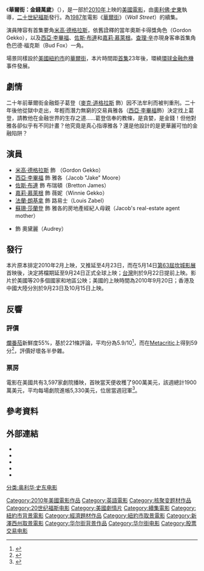 {{noteTA
|T=zh-tw:華爾街：金錢萬歲; zh-hk:華爾街之金融大鱷; zh-cn:华尔街2：金钱永不眠
|G1=Show
|G2=Movie
|1=zh-cn:乔什; zh-tw:喬許; zh-hk:佐斯;
|2=zh-cn:布洛林; zh-tw:布洛林; zh-hk:布連;
}}
{{Infobox film
| name           = 華爾街：金錢萬歲
| original_name  = ''Wall Street: Money Never Sleeps''
| image          = Wall Street Money Never Sleeps.jpg
| caption        = 電影海報
| director       = [[奧利華·史東|奧利華·史東]]
| producer       = {{link-en|愛德華·R·普萊斯曼|Edward R. Pressman}}<br />Eric Kopeloff
| writer         = 布萊恩·伯瑞
| screenplay     = Allan Loeb<br />Stephen Schiff
| based on       = '''原本角色:'''<br />奧利華·史東<br />Stanley Weiser
| starring       = [[米高·德格拉斯|米高·德格拉斯]]（Michael Douglas）<br />[[西亞·李畢福|西亞·李畢福]]（Shia LaBeouf）<br />[[佐斯·布連|佐斯·布連]]（Josh Brolin）<br />[[嘉莉·慕萊根|嘉莉·慕萊根]]（Carey Mulligan）
| music          = [[克雷格·阿姆斯壯|克雷格·阿姆斯壯]]
| cinematography = Rodrigo Prieto
| editing        = {{link-en|大衛·布雷|David Brenner (editor)}}<br />Julie Monroe
| studio         = 愛德華·R·普萊斯曼製片廠<br />{{link-en|拉特帕克-沙丘娛樂|RatPac-Dune Entertainment}}
| distributor    = [[二十世紀福斯|二十世紀福斯]]
| released       = {{flagicon|USA}} 2010年9月24日<br />{{flagicon|Taiwan}} 2010年9月22日<br />{{flagicon|China}} 2010年10月15日
| runtime        = 133分鐘<br />136分鐘 <small>（[[第63屆坎城影展|坎城影展]]）</small>
| country        = {{USA}}
| language       = 英語
| budget         = $7000萬美元<ref name="mojoo"/>
| gross          = $127,248,459<ref name="mojoo">{{cite web |url=http://www.boxofficemojo.com/movies/?id=wallstreet2.htm |title=Wall Street: Money Never Sleeps |work=[[Box_Office_Mojo|Box Office Mojo]] |publisher=IMDb Inc |accessdate=October 27, 2010 |archive-date=2012-04-13 |archive-url=https://www.webcitation.org/66tc9EAk7?url=http://www.boxofficemojo.com/movies/?id=wallstreet2.htm |dead-url=no }}</ref>
| preceded_by    = 《[[華爾街_(1987年電影)|華爾街]]》（1987年）
| tw_name        = 華爾街：金錢萬歲
| cn_name        = 华尔街2：金钱永不眠
| hk_name        = 華爾街之金融大鱷
}}
《'''華爾街：金錢萬歲'''》（{{lang-en|''Wall Street: Money Never Sleeps''，又名 ''Wall Street 2'' 或 ''Wall Street 2: Money Never Sleeps'' }}），是一部於[[2010年電影|2010年]]上映的[[美國電影|美國電影]]，由[[奧利佛·史東|奧利佛·史東]]執導，[[二十世紀福斯|二十世紀福斯]]發行。為[[1987年電影|1987年]]電影《[[華爾街_(1987年電影)|華爾街]]》（''Wall Street''）的續集。

演員陣容有首集要角[[米高·德格拉斯|米高·德格拉斯]]，依舊詮釋的當年奧斯卡得獎角色{{link-en|葛登·蓋柯|Gordon Gekko}}（Gordon Gekko），以及[[西亞·李畢福|西亞·李畢福]]、[[佐斯·布連|佐斯·布連]]和[[嘉莉·慕萊根|嘉莉·慕萊根]]。[[查理·辛|查理·辛]]亦現身客串首集角色巴德·福克斯（Bud Fox）一角。

場景同樣設於[[美國|美國]][[纽约|紐約市]]的[[華爾街|華爾街]]，本片時間距[[华尔街_(1987年电影)|首集]]23年後，環繞[[2007年－2013年环球金融危机|環球金融危機]]事件發展。

== 劇情 ==
二十年前華爾街金融鉅子葛登（[[麥克·道格拉斯|麥克·道格拉斯]] 飾）因不法牟利而被判重刑。二十年後他從獄中走出，年輕而潛力無窮的交易員雅各（[[西亞·李畢福|西亞·李畢福]]飾）決定找上葛登，請教他在金融世界的生存之道……葛登信奉的教條，是貪婪，是金錢！但他對雅各卻似乎有不同計畫？他究竟是真心指導雅各？還是他設計的是更華麗可怕的金融陷阱？

== 演員 ==
* [[米高·德格拉斯|米高·德格拉斯]] 飾 {{link-en|葛登·蓋柯|Gordon Gekko}}（Gordon Gekko）
* [[西亞·李畢福|西亞·李畢福]] 飾 雅各（Jacob "Jake" Moore） 
* [[佐斯·布連|佐斯·布連]] 飾 布瑞頓（Bretton James）
* [[嘉莉·慕萊根|嘉莉·慕萊根]] 飾 薇妮（Winnie Gekko）
* [[法蘭·朗基拿|法蘭·朗基拿]] 飾 路易士（Louis Zabel）
* [[蘇珊·莎蘭登|蘇珊·莎蘭登]] 飾 雅各的房地產經紀人母親（Jacob's real-estate agent mother）
* {{link-en|凡妮莎·費麗托|Vanessa Ferlito}} 飾 奧黛麗（Audrey）

== 發行 ==
本片原本排定2010年2月上映，又推延至4月23日，而在5月14日[[第63屆坎城影展|第63屆坎城影展]]首映後，決定將檔期延至9月24日正式全球上映；[[台灣|台灣]]則於9月22日提前上映。影片於美國等20多個國家和地區公映；美國的上映時間為2010年9月20日；香港及中國大陸分別於9月23日及10月15日上映。

== 反響 ==

=== 評價 ===
[[爛番茄|爛番茄]]新鮮度55%，基於221條評論，平均分為5.9/10<ref name="rt">{{cite web |url=http://www.rottentomatoes.com/m/wall_street_money_never_sleeps/ |title=Wall Street: Money Never Sleeps Movie (2010) |publisher=Rotten Tomatoes |accessdate=August 29, 2011 |archive-date=2020-12-02 |archive-url=https://web.archive.org/web/20201202163538/https://www.rottentomatoes.com/m/wall_street_money_never_sleeps |dead-url=no }}</ref>，而在[[Metacritic|Metacritic]]上得到59分<ref>{{cite web|url=http://www.metacritic.com/movie/wall-street-money-never-sleeps|title=wall street money never sleeps reviews|publisher=[[Metacritic|Metacritic]]|accessdate=Oct 9, 2010|archive-date=2021-04-23|archive-url=https://web.archive.org/web/20210423211321/https://www.metacritic.com/movie/wall-street-money-never-sleeps|dead-url=no}}</ref>，評價好壞各半參雜。

=== 票房 ===
電影在美國共有3,597家劇院播映，首映當天便收穫了900萬美元，該週總計1900萬美元，平均每場劇院進帳5,330美元，位居當週冠軍<ref name="b">{{cite web |url=http://boxofficemojo.com/movies/?page=weekend&id=wallstreet2.htm |title=Wall Street: Money Never Sleeps Weekends |publisher=[[Box_Office_Mojo|Box Office Mojo]] |accessdate=August 29, 2011 |archive-date=2011-08-20 |archive-url=https://web.archive.org/web/20110820024753/http://www.boxofficemojo.com/movies/?page=weekend&id=wallstreet2.htm |dead-url=no }}</ref>。

{{start box}}
{{succession prize box|《[[竊盜城|竊盜城]]》|《[[社群網戰|社群網戰]]》|{{Flagicon|USA}}[[2010年美國週末票房冠軍|2010年美國週末票房冠軍]]|第39周}}
{{end box}}

== 參考資料 ==
{{reflist|2}}

== 外部連結 ==
* {{IMDb title|1027718}}
* {{Allmovie title|2:487673}}
* {{Rotten-tomatoes|id=wall_street_money_never_sleeps}}
* {{douban}}
* {{Metacritic|wall-street-money-never-sleeps}}

{{Oliver Stone}}
{{DEFAULTSORT:Wall Street: Money Never Sleeps}}
[[Category:2010年美國電影作品|Category:2010年美國電影作品]]
[[Category:英語電影|Category:英語電影]]
[[Category:核聚变题材作品|Category:核聚变题材作品]]
[[Category:20世纪福斯电影|Category:20世纪福斯电影]]
[[Category:美國劇情片|Category:美國劇情片]]
[[Category:續集電影|Category:續集電影]]
[[Category:紐約市背景電影|Category:紐約市背景電影]]
[[Category:經濟題材作品|Category:經濟題材作品]]
[[Category:紐約市取景電影|Category:紐約市取景電影]]
[[Category:新澤西州取景電影|Category:新澤西州取景電影]]
[[分类:奥利华·史东电影|分类:奥利华·史东电影]]
[[Category:华尔街背景作品|Category:华尔街背景作品]]
[[Category:华尔街电影|Category:华尔街电影]]
[[Category:股票交易电影|Category:股票交易电影]]